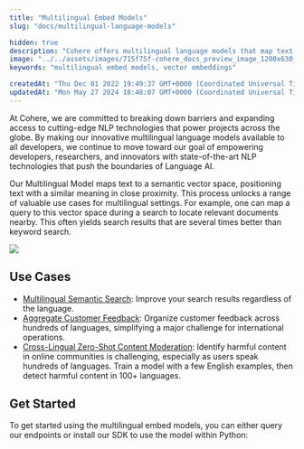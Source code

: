 ```yaml
---
title: "Multilingual Embed Models"
slug: "docs/multilingual-language-models"

hidden: true
description: "Cohere offers multilingual language models that map text to a semantic vector space, improving search results and enabling use cases such as multilingual semantic search, customer feedback aggregation, and cross-lingual content moderation. The model outperforms other models in clustering, search, and cross-lingual classification tasks."
image: "../../assets/images/715f75f-cohere_docs_preview_image_1200x630_copy.jpg"  
keywords: "multilingual embed models, vector embeddings"

createdAt: "Thu Dec 01 2022 19:49:37 GMT+0000 (Coordinated Universal Time)"
updatedAt: "Mon May 27 2024 18:48:07 GMT+0000 (Coordinated Universal Time)"
---
```

At Cohere, we are committed to breaking down barriers and expanding access to cutting-edge NLP technologies that power projects across the globe. By making our innovative multilingual language models available to all developers, we continue to move toward our goal of empowering developers, researchers, and innovators with state-of-the-art NLP technologies that push the boundaries of Language AI.

Our Multilingual Model maps text to a semantic vector space, positioning text with a similar meaning in close proximity. This process unlocks a range of valuable use cases for multilingual settings. For example, one can map a query to this vector space during a search to locate relevant documents nearby. This often yields search results that are several times better than keyword search.

![](../../assets/images/674f00d-Multilingual_Embedding_Models_Visual_1.png)
## Use Cases

- [Multilingual Semantic Search](/docs/multilingual-semantic-search): Improve your search results regardless of the language.
- [Aggregate Customer Feedback](/docs/customer-feedback-aggregation): Organize customer feedback across hundreds of languages, simplifying a major challenge for international operations.
- [Cross-Lingual Zero-Shot Content Moderation](/docs/cross-lingual-content-moderation): Identify harmful content in online communities is challenging, especially as users speak hundreds of languages. Train a model with a few English examples, then detect harmful content in 100+ languages.

## Get Started

To get started using the multilingual embed models, you can either query our endpoints or install our SDK to use the model within Python:

